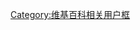 {{Userbox
  |border-c = #0065FF
  |border-s = 1
  |id-c     = white
  |id-s     =
  |id-fc    =
  |info-c   = #0065FF
  |info-s   = 10
  |info-fc  = white
  |id       = [[File:Maple leaf -- Conservative.svg|35px]]
  |info     = 這個用戶支持'''[[加拿大保守党|<span style="color:white;">加拿大保守党</span>]]'''。
  |nocat    =
}}<noinclude>[[Category:维基百科相关用户框]]</noinclude>